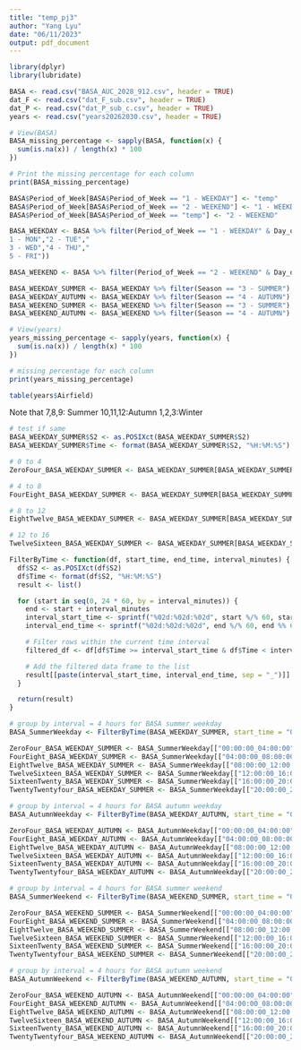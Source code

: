 ```yaml
---
title: "temp_pj3"
author: "Yang Lyu"
date: "06/11/2023"
output: pdf_document
---
```


```r
library(dplyr)
library(lubridate)
```

```r
BASA <- read.csv("BASA_AUC_2028_912.csv", header = TRUE)
dat_F <- read.csv("dat_F_sub.csv", header = TRUE)
dat_P <- read.csv("dat_P_sub_c.csv", header = TRUE)
years <- read.csv("years20262030.csv", header = TRUE)
```

```r
# View(BASA)
BASA_missing_percentage <- sapply(BASA, function(x) {
  sum(is.na(x)) / length(x) * 100
})

# Print the missing percentage for each column
print(BASA_missing_percentage)
```

```r
BASA$Period_of_Week[BASA$Period_of_Week == "1 - WEEKDAY"] <- "temp"
BASA$Period_of_Week[BASA$Period_of_Week == "2 - WEEKEND"] <- "1 - WEEKDAY"
BASA$Period_of_Week[BASA$Period_of_Week == "temp"] <- "2 - WEEKEND"

BASA_WEEKDAY <- BASA %>% filter(Period_of_Week == "1 - WEEKDAY" & Day_of_Week %in% c("	
1 - MON","2 - TUE","	
3 - WED","4 - THU","	
5 - FRI"))

BASA_WEEKEND <- BASA %>% filter(Period_of_Week == "2 - WEEKEND" & Day_of_Week %in% c("6 - SAT","7 - SUN"))
```

```r
BASA_WEEKDAY_SUMMER <- BASA_WEEKDAY %>% filter(Season == "3 - SUMMER")
BASA_WEEKDAY_AUTUMN <- BASA_WEEKDAY %>% filter(Season == "4 - AUTUMN")
BASA_WEEKEND_SUMMER <- BASA_WEEKEND %>% filter(Season == "3 - SUMMER")
BASA_WEEKEND_AUTUMN <- BASA_WEEKEND %>% filter(Season == "4 - AUTUMN")
```

```r
# View(years)
years_missing_percentage <- sapply(years, function(x) {
  sum(is.na(x)) / length(x) * 100
})

# missing percentage for each column
print(years_missing_percentage)
```

```r
table(years$Airfield)
```

Note that 7,8,9: Summer
          10,11,12:Autumn
          1,2,3:Winter
          
```r

# test if same
BASA_WEEKDAY_SUMMER$S2 <- as.POSIXct(BASA_WEEKDAY_SUMMER$S2)
BASA_WEEKDAY_SUMMER$Time <- format(BASA_WEEKDAY_SUMMER$S2, "%H:%M:%S")

# 0 to 4
ZeroFour_BASA_WEEKDAY_SUMMER <- BASA_WEEKDAY_SUMMER[BASA_WEEKDAY_SUMMER$Time >= "00:00:00" & BASA_WEEKDAY_SUMMER$Time <= "04:00:00", ]

# 4 to 8
FourEight_BASA_WEEKDAY_SUMMER <- BASA_WEEKDAY_SUMMER[BASA_WEEKDAY_SUMMER$Time >= "04:00:00" & BASA_WEEKDAY_SUMMER$Time <= "08:00:00", ]

# 8 to 12
EightTwelve_BASA_WEEKDAY_SUMMER <- BASA_WEEKDAY_SUMMER[BASA_WEEKDAY_SUMMER$Time >= "08:00:00" & BASA_WEEKDAY_SUMMER$Time <= "12:00:00", ]

# 12 to 16
TwelveSixteen_BASA_WEEKDAY_SUMMER <- BASA_WEEKDAY_SUMMER[BASA_WEEKDAY_SUMMER$Time >= "12:00:00" & BASA_WEEKDAY_SUMMER$Time <= "16:00:00", ]
```

```r
FilterByTime <- function(df, start_time, end_time, interval_minutes) {
  df$S2 <- as.POSIXct(df$S2)
  df$Time <- format(df$S2, "%H:%M:%S")
  result <- list()

  for (start in seq(0, 24 * 60, by = interval_minutes)) {
    end <- start + interval_minutes
    interval_start_time <- sprintf("%02d:%02d:%02d", start %/% 60, start %% 60, 0)
    interval_end_time <- sprintf("%02d:%02d:%02d", end %/% 60, end %% 60, 0)

    # Filter rows within the current time interval
    filtered_df <- df[df$Time >= interval_start_time & df$Time < interval_end_time, ]

    # Add the filtered data frame to the list
    result[[paste(interval_start_time, interval_end_time, sep = "_")]] <- filtered_df
  }

  return(result)
}
```

```r
# group by interval = 4 hours for BASA summer weekday
BASA_SummerWeekday <- FilterByTime(BASA_WEEKDAY_SUMMER, start_time = "00:00:00", end_time = "24:00:00", 240)

ZeroFour_BASA_WEEKDAY_SUMMER <- BASA_SummerWeekday[["00:00:00_04:00:00"]]
FourEight_BASA_WEEKDAY_SUMMER <- BASA_SummerWeekday[["04:00:00_08:00:00"]]
EightTwelve_BASA_WEEKDAY_SUMMER <- BASA_SummerWeekday[["08:00:00_12:00:00"]]
TwelveSixteen_BASA_WEEKDAY_SUMMER <- BASA_SummerWeekday[["12:00:00_16:00:00"]]
SixteenTwenty_BASA_WEEKDAY_SUMMER <- BASA_SummerWeekday[["16:00:00_20:00:00"]]
TwentyTwentyfour_BASA_WEEKDAY_SUMMER <- BASA_SummerWeekday[["20:00:00_24:00:00"]]
```

```r
# group by interval = 4 hours for BASA autumn weekday
BASA_AutumnWeekday <- FilterByTime(BASA_WEEKDAY_AUTUMN, start_time = "00:00:00", end_time = "24:00:00", 240)

ZeroFour_BASA_WEEKDAY_AUTUMN <- BASA_AutumnWeekday[["00:00:00_04:00:00"]]
FourEight_BASA_WEEKDAY_AUTUMN <- BASA_AutumnWeekday[["04:00:00_08:00:00"]]
EightTwelve_BASA_WEEKDAY_AUTUMN <- BASA_AutumnWeekday[["08:00:00_12:00:00"]]
TwelveSixteen_BASA_WEEKDAY_AUTUMN <- BASA_AutumnWeekday[["12:00:00_16:00:00"]]
SixteenTwenty_BASA_WEEKDAY_AUTUMN <- BASA_AutumnWeekday[["16:00:00_20:00:00"]]
TwentyTwentyfour_BASA_WEEKDAY_AUTUMN <- BASA_AutumnWeekday[["20:00:00_24:00:00"]]
```

```r
# group by interval = 4 hours for BASA summer weekend
BASA_SummerWeekend <- FilterByTime(BASA_WEEKEND_SUMMER, start_time = "00:00:00", end_time = "24:00:00", 240)

ZeroFour_BASA_WEEKEND_SUMMER <- BASA_SummerWeekend[["00:00:00_04:00:00"]]
FourEight_BASA_WEEKEND_SUMMER <- BASA_SummerWeekend[["04:00:00_08:00:00"]]
EightTwelve_BASA_WEEKEND_SUMMER <- BASA_SummerWeekend[["08:00:00_12:00:00"]]
TwelveSixteen_BASA_WEEKEND_SUMMER <- BASA_SummerWeekend[["12:00:00_16:00:00"]]
SixteenTwenty_BASA_WEEKEND_SUMMER <- BASA_SummerWeekend[["16:00:00_20:00:00"]]
TwentyTwentyfour_BASA_WEEKEND_SUMMER <- BASA_SummerWeekend[["20:00:00_24:00:00"]]
```

```r
# group by interval = 4 hours for BASA autumn weekend
BASA_AutumnWeekend <- FilterByTime(BASA_WEEKEND_AUTUMN, start_time = "00:00:00", end_time = "24:00:00", 240)

ZeroFour_BASA_WEEKEND_AUTUMN <- BASA_AutumnWeekend[["00:00:00_04:00:00"]]
FourEight_BASA_WEEKEND_AUTUMN <- BASA_AutumnWeekend[["04:00:00_08:00:00"]]
EightTwelve_BASA_WEEKEND_AUTUMN <- BASA_AutumnWeekend[["08:00:00_12:00:00"]]
TwelveSixteen_BASA_WEEKEND_AUTUMN <- BASA_AutumnWeekend[["12:00:00_16:00:00"]]
SixteenTwenty_BASA_WEEKEND_AUTUMN <- BASA_AutumnWeekend[["16:00:00_20:00:00"]]
TwentyTwentyfour_BASA_WEEKEND_AUTUMN <- BASA_AutumnWeekend[["20:00:00_24:00:00"]]
```